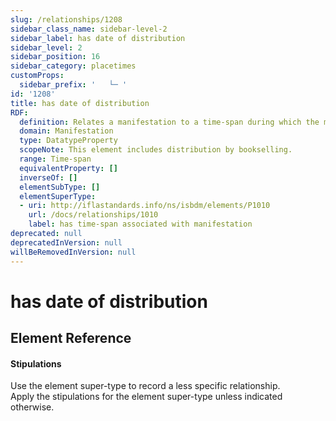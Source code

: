 ```yaml
---
slug: /relationships/1208
sidebar_class_name: sidebar-level-2
sidebar_label: has date of distribution
sidebar_level: 2
sidebar_position: 16
sidebar_category: placetimes
customProps:
  sidebar_prefix: '   └─ '
id: '1208'
title: has date of distribution
RDF:
  definition: Relates a manifestation to a time-span during which the manifestation is distributed.
  domain: Manifestation
  type: DatatypeProperty
  scopeNote: This element includes distribution by bookselling.
  range: Time-span
  equivalentProperty: []
  inverseOf: []
  elementSubType: []
  elementSuperType:
  - uri: http://iflastandards.info/ns/isbdm/elements/P1010
    url: /docs/relationships/1010
    label: has time-span associated with manifestation
deprecated: null
deprecatedInVersion: null
willBeRemovedInVersion: null
---
```

# has date of distribution

## Element Reference
<ElementReference frontMatter={frontMatter} />

#### Stipulations

<div className="stip">
  Use the element super-type to record a less specific relationship.
</div>

<div className="stip">
  Apply the stipulations for the element super-type unless indicated otherwise.
</div>
